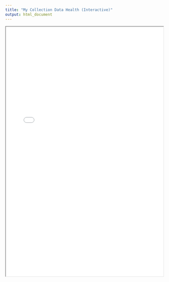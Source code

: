 ```yaml
---
title: "My Collection Data Health (Interactive)"
output: html_document
---
```


<iframe src="My_collection_data_health_interactive.html" width="100%" height="800px"></iframe>
